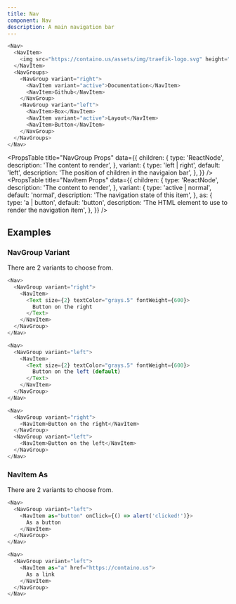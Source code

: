 ```yaml
---
title: Nav
component: Nav
description: A main navigation bar
---
```


```js live
<Nav>
  <NavItem>
    <img src="https://containo.us/assets/img/traefik-logo.svg" height="30px" />
  </NavItem>
  <NavGroups>
    <NavGroup variant="right">
      <NavItem variant="active">Documentation</NavItem>
      <NavItem>Github</NavItem>
    </NavGroup>
    <NavGroup variant="left">
      <NavItem>Box</NavItem>
      <NavItem variant="active">Layout</NavItem>
      <NavItem>Button</NavItem>
    </NavGroup>
  </NavGroups>
</Nav>
```

<PropsTable
  title="NavGroup Props"
  data={{
    children: {
      type: 'ReactNode',
      description: 'The content to render',
    },
    variant: {
      type: 'left | right',
      default: 'left',
      description: 'The position of children in the navigaion bar',
    },
  }}
/>
<PropsTable
  title="NavItem Props"
  data={{
    children: {
      type: 'ReactNode',
      description: 'The content to render',
    },
    variant: {
      type: 'active | normal',
      default: 'normal',
      description: 'The navigation state of this item',
    },
    as: {
      type: 'a | button',
      default: 'button',
      description: 'The HTML element to use to render the navigation item',
    },
  }}
/>

## Examples

### NavGroup Variant

There are 2 variants to choose from.

```js live
<Nav>
  <NavGroup variant="right">
    <NavItem>
      <Text size={2} textColor="grays.5" fontWeight={600}>
        Button on the right
      </Text>
    </NavItem>
  </NavGroup>
</Nav>
```

```js live
<Nav>
  <NavGroup variant="left">
    <NavItem>
      <Text size={2} textColor="grays.5" fontWeight={600}>
        Button on the left (default)
      </Text>
    </NavItem>
  </NavGroup>
</Nav>
```

```js live
<Nav>
  <NavGroup variant="right">
    <NavItem>Button on the right</NavItem>
  </NavGroup>
  <NavGroup variant="left">
    <NavItem>Button on the left</NavItem>
  </NavGroup>
</Nav>
```

### NavItem As

There are 2 variants to choose from.

```js live
<Nav>
  <NavGroup variant="left">
    <NavItem as="button" onClick={() => alert('clicked!')}>
      As a button
    </NavItem>
  </NavGroup>
</Nav>
```

```js live
<Nav>
  <NavGroup variant="left">
    <NavItem as="a" href="https://containo.us">
      As a link
    </NavItem>
  </NavGroup>
</Nav>
```
